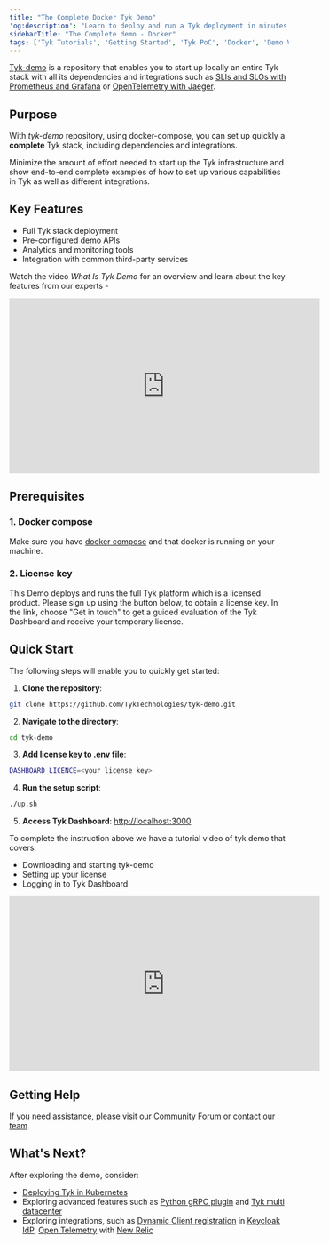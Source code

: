 ```yaml
---
title: "The Complete Docker Tyk Demo"
'og:description': "Learn to deploy and run a Tyk deployment in minutes on Docker using our repository tyk-demo"
sidebarTitle: "The Complete demo - Docker"
tags: ['Tyk Tutorials', 'Getting Started', 'Tyk PoC', 'Docker', 'Demo Videos']
---
```



[Tyk-demo](https://github.com/TykTechnologies/tyk-demo) is a repository that enables you to start up locally an entire Tyk stack with all its dependencies and integrations such as
[SLIs and SLOs with Prometheus and Grafana](https://github.com/TykTechnologies/tyk-demo/tree/master/deployments/slo-prometheus-grafana)
or [OpenTelemetry with Jaeger](https://github.com/TykTechnologies/tyk-demo/tree/master/deployments/otel-jaeger).


## Purpose

With *tyk-demo* repository, using docker-compose, you can set up quickly a **complete** Tyk stack, including
dependencies and integrations.

Minimize the amount of effort needed to start up the Tyk infrastructure and show end-to-end complete examples of how to set up various capabilities in Tyk as well as different integrations.

## Key Features

- Full Tyk stack deployment
- Pre-configured demo APIs
- Analytics and monitoring tools
- Integration with common third-party services

Watch the video *What Is Tyk Demo* for an overview and learn about the key features from our experts -

<iframe width="560" height="315" src="https://www.youtube.com/embed/MqVPyWg1YZM" title="Overview of Tyk Demo and its features" frameborder="0" allow="accelerometer; autoplay; clipboard-write; encrypted-media; gyroscope; picture-in-picture" allowfullscreen></iframe>

## Prerequisites

### 1. Docker compose
Make sure you have [docker compose](https://docs.docker.com/compose/install/) and that docker is running on your machine.

### 2. License key
This Demo deploys and runs the full Tyk platform which is a licensed product. Please sign up using the button below, to obtain a license key. In the link, choose "Get in touch" to get a guided evaluation of the Tyk Dashboard and receive your temporary license. 

<ButtonLeft href="https://tyk.io/sign-up#self" color="green" content="Get started" />

## Quick Start

The following steps will enable you to quickly get started:

1. **Clone the repository**:
```bash
git clone https://github.com/TykTechnologies/tyk-demo.git
```

2. **Navigate to the directory**:
```bash
cd tyk-demo
```

3. **Add license key to .env file**:
```bash
DASHBOARD_LICENCE=<your license key>
```

4. **Run the setup script**:
```bash
./up.sh
```

5. **Access Tyk Dashboard**:  [http://localhost:3000](http://localhost:3000)

To complete the instruction above we have a tutorial video of tyk demo that covers:
- Downloading and starting tyk-demo
- Setting up your license
- Logging in to Tyk Dashboard

<iframe width="560" height="315" src="https://www.youtube.com/embed/bm0XZGYJa0w" title="Step-by-step guide to spin up Tyk Demo" frameborder="0" allow="accelerometer; autoplay; clipboard-write; encrypted-media; gyroscope; picture-in-picture" allowfullscreen></iframe>


## Getting Help

If you need assistance, please visit our [Community Forum](https://community.tyk.io/) or [contact our team](https://tyk.io/about/contact/).


## What's Next?

After exploring the demo, consider:
- [Deploying Tyk in Kubernetes](/5.6/getting-started/quick-start/tyk-k8s-demo)
- Exploring advanced features such as [Python gRPC plugin](https://github.com/TykTechnologies/tyk-demo/tree/master/deployments/plugin-python-grpc) and [Tyk multi datacenter](https://github.com/TykTechnologies/tyk-demo/tree/master/deployments/mdcb)
- Exploring integrations, such as [Dynamic Client registration](/5.6/tyk-developer-portal/tyk-portal-classic/keycloak-dcr) in [Keycloak IdP](https://github.com/TykTechnologies/tyk-demo/tree/master/deployments/keycloak-dcr), [Open Telemetry](https://github.com/TykTechnologies/tyk-demo/tree/master/deployments/otel-new-relic) with [New Relic](https://newrelic.com/)
